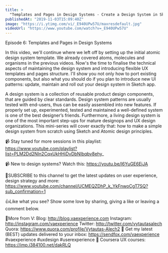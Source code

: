 ```yaml
---
title: >
  "Templates and Pages in Design Systems - Create a Design System in Sketch, Ep6"
publishedAt: "2019-11-03T15:09:40Z"
image: "https://i.ytimg.com/vi/_E940UPw57U/maxresdefault.jpg"
videoUrl: "https://www.youtube.com/watch?v=_E940UPw57U"
---
```


Episode 6: Templates and Pages in Design Systems

In this video, we'll continue where we left off by setting up the initial atomic design system template. We already covered atoms, molecules and organisms in the previous videos. Now's the time to finalise the technical aspects of maintaining the design system and introducing flexible UX templates and pages structure. I'll show you not only how to port existing components, but also what you should do if you plan to introduce new UI patterns: update, maintain and roll out your design system in Sketch app.

A design system is a collection of reusable product design components, that are guided by clear standards. Design system patterns are usually tested with end-users, thus can be easily assembled into new features. If properly set up, experimented, tested and maintained a well-defined system is one of the best designer’s friends. Furthermore, a living design system is one of the most important step-ups for mature designops and UX design organizations. This mini-series will cover exactly that: how to make a simple design system from scratch using Sketch and Atomic design principles.

📹 Stay tuned for more sessions in this playlist: https://www.youtube.com/playlist?list=PLM2Dd2NIn2CqxUkHHiDvDbNIbqbv8ehy_

📹 New to design systems? Watch this: https://youtu.be/l6YuGE6EjJA

🙌SUBSCRIBE to this channel to get the latest updates on user experience, design strategy and more: https://www.youtube.com/channel/UCMEQZDhP_k_YkFnwoCgT7SQ?sub_confirmation=1

👍Like what you see? Show some love by sharing, giving a like or leaving a comment below.

👨More from V:
Blog: http://blog.vaexperience.com
Instagram: http://instagram.com/vaexperience
Twitter: http://twitter.com/vytautasalech
Quora: https://www.quora.com/profile/Vytautas-Alech2 📩 Get my latest (BEST) updates delivered to your inbox: https://sendfox.com/vaexperience
#vaexperience #uxdesign #userexperience 🎒 Coursera UX courses: https://imp.i384100.net/dakRLQ
